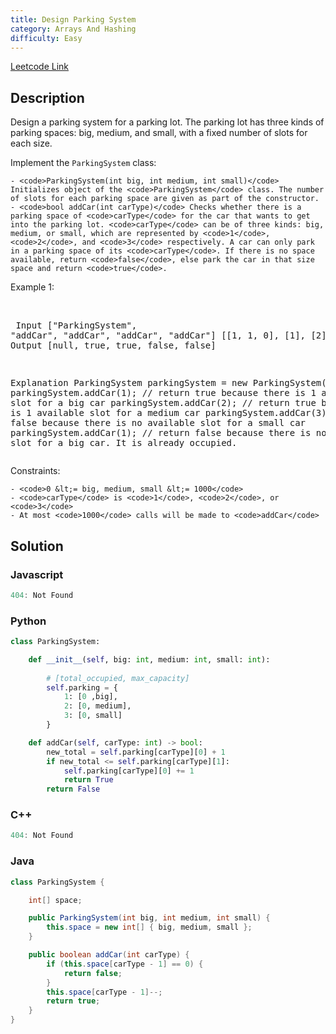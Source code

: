 ```yaml
---
title: Design Parking System
category: Arrays And Hashing
difficulty: Easy
---
```


<Callout>

[Leetcode Link](https://leetcode.com/problems/design-parking-system)

</Callout>

## Description
Design a parking system for a parking lot. The parking lot has three kinds of parking spaces: big, medium, and small, with a fixed number of slots for each size.

Implement the <code>ParkingSystem</code> class:


	- <code>ParkingSystem(int big, int medium, int small)</code> Initializes object of the <code>ParkingSystem</code> class. The number of slots for each parking space are given as part of the constructor.
	- <code>bool addCar(int carType)</code> Checks whether there is a parking space of <code>carType</code> for the car that wants to get into the parking lot. <code>carType</code> can be of three kinds: big, medium, or small, which are represented by <code>1</code>, <code>2</code>, and <code>3</code> respectively. A car can only park in a parking space of its <code>carType</code>. If there is no space available, return <code>false</code>, else park the car in that size space and return <code>true</code>.


 
Example 1:

<br /><pre className="overflow-x-auto">
Input
[&quot;ParkingSystem&quot;, &quot;addCar&quot;, &quot;addCar&quot;, &quot;addCar&quot;, &quot;addCar&quot;]
[[1, 1, 0], [1], [2], [3], [1]]
Output
[null, true, true, false, false]

Explanation
ParkingSystem parkingSystem = new ParkingSystem(1, 1, 0);
parkingSystem.addCar(1); // return true because there is 1 available slot for a big car
parkingSystem.addCar(2); // return true because there is 1 available slot for a medium car
parkingSystem.addCar(3); // return false because there is no available slot for a small car
parkingSystem.addCar(1); // return false because there is no available slot for a big car. It is already occupied.
</pre>

 
Constraints:


	- <code>0 &lt;= big, medium, small &lt;= 1000</code>
	- <code>carType</code> is <code>1</code>, <code>2</code>, or <code>3</code>
	- At most <code>1000</code> calls will be made to <code>addCar</code>



## Solution

### Javascript
```javascript
404: Not Found
```
### Python
```python
class ParkingSystem:

    def __init__(self, big: int, medium: int, small: int):
        
        # [total_occupied, max_capacity]
        self.parking = {
            1: [0 ,big],
            2: [0, medium],
            3: [0, small]
        }

    def addCar(self, carType: int) -> bool:
        new_total = self.parking[carType][0] + 1
        if new_total <= self.parking[carType][1]:
            self.parking[carType][0] += 1
            return True
        return False

```
### C++
```cpp
404: Not Found
```
### Java
```java
class ParkingSystem {

    int[] space;

    public ParkingSystem(int big, int medium, int small) {
        this.space = new int[] { big, medium, small };
    }

    public boolean addCar(int carType) {
        if (this.space[carType - 1] == 0) {
            return false;
        }
        this.space[carType - 1]--;
        return true;
    }
}
```


